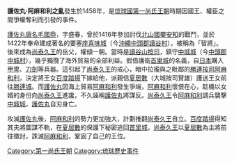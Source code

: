 {{Unreferenced|time=2022-04-06T00:51:12+00:00}}
'''護佐丸·阿麻和利之亂'''發生於1458年，是[[琉球國|琉球國]][[第一尚氏王朝|第一尚氏王朝]]時期因國王、權臣之間爭權奪利而引發的事件。

[[護佐丸|護佐丸]][[唐名|唐名]][[毛國鼎|毛國鼎]]，字盛春，曾於1416年參加討伐[[北山國|北山國]][[攀安知|攀安知]]的戰鬥，並於1422年奉命建成著名的要塞[[座喜味城|座喜味城]]（今[[沖繩|沖繩]][[中頭郡|中頭郡]][[讀谷村|讀谷村]]），被稱為「智將」。後來成為[[尚泰久王|尚泰久王]]的岳父，權傾一朝。當時是[[讀谷山|讀谷山]][[按司|按司]]，鎮守[[中城城|中城城]]（今[[中頭郡|中頭郡]][[中城村|中城村]]），幾乎獨攬了海外貿易的全部利益。假借護衛[[首里城|首里城]]的名義，自[[日本|日本]]購入[[甲冑|甲冑]]、[[刀劍|刀劍]]等兵器。這引起了[[尚泰久王|尚泰久王]]的戒心，暗中拉攏與之毗鄰的[[勝連|勝連]][[按司|按司]][[阿麻和利|阿麻和利]]，決定將王女[[百度踏揚|百度踏揚]]下嫁給他，派親信[[夏居數|夏居數]]（大城按司賢雄）護送王女前往[[勝連城|勝連城]]。而[[護佐丸|護佐丸]]因海上貿易[[阿麻和利|阿麻和利]]發生爭端，[[阿麻和利|阿麻和利]]懷恨在心，趁機以女婿的身份向[[尚泰久王|尚泰久王]]進讒，不久誣稱[[護佐丸|護佐丸]]將謀反。[[尚泰久王|尚泰久王]]令[[阿麻和利|阿麻和利]]調兵襲擊[[中城城|中城城]]，[[護佐丸|護佐丸]]自刃身亡。

攻滅[[護佐丸|護佐丸]]後，[[阿麻和利|阿麻和利]]的勢力更加強大，計劃推翻[[尚泰久王|尚泰久王]]自立。[[百度踏揚|百度踏揚]]得知其夫將圖謀不軌，在[[夏居數|夏居數]]的保護下秘密逃回[[首里城|首里城]]，[[尚泰久王|尚泰久王]]以[[夏居數|夏居數]]為主將前往徵討，誅滅[[阿麻和利|阿麻和利]]，鞏固了自己的王位。

{{history-stub}}

[[Category:第一尚氏王朝|Category:第一尚氏王朝]]
[[Category:琉球歷史事件|Category:琉球歷史事件]]